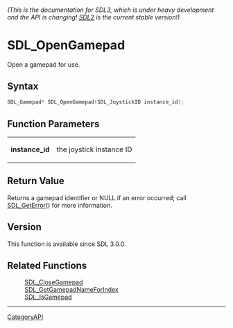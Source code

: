 ====== (This is the documentation for SDL3, which is under heavy development and the API is changing! [https://wiki.libsdl.org/ SDL2] is the current stable version!) ======
= SDL_OpenGamepad =

Open a gamepad for use.

== Syntax ==

<syntaxhighlight lang='c'>
SDL_Gamepad* SDL_OpenGamepad(SDL_JoystickID instance_id);
</syntaxhighlight>

== Function Parameters ==

{|
|'''instance_id'''
|the joystick instance ID
|}

== Return Value ==

Returns a gamepad identifier or NULL if an error occurred; call
[[SDL_GetError]]() for more information.

== Version ==

This function is available since SDL 3.0.0.

== Related Functions ==

:[[SDL_CloseGamepad]]
:[[SDL_GetGamepadNameForIndex]]
:[[SDL_IsGamepad]]

----
[[CategoryAPI]]


